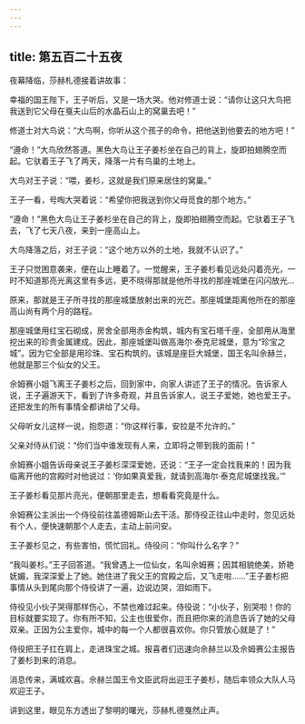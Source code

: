 ```yaml
---
---
---
```

title: 第五百二十五夜
---






夜幕降临，莎赫札德接着讲故事：





幸福的国王陛下，王子听后，又是一场大哭。他对修道士说：“请你让这只大鸟把我送到它父母在戛夫山后的水晶石山上的窝巢去吧！”

修道士对大鸟说：“大鸟啊，你听从这个孩子的命令，把他送到他要去的地方吧！”

“遵命！”大鸟欣然答道。黑色大鸟让王子姜杉坐在自己的背上，旋即拍翅腾空而起。它驮着王子飞了两天，降落一片有鸟巢的土地上。

大鸟对王子说：“喂，姜杉，这就是我们原来居住的窝巢。”

王子一看，号啕大哭着说：“希望你把我送到你父母觅食的那个地方。”

“遵命！”黑色大鸟让王子姜杉坐在自己的背上，旋即拍翅腾空而起。它驮着王子飞去，飞了七天八夜，来到一座高山上。

大鸟降落之后，对王子说：“这个地方以外的土地，我就不认识了。”

王子只觉困意袭来，便在山上睡着了。一觉醒来，王子姜杉看见远处闪着亮光，一时不知道那亮光离这里有多远，更不晓得那就是他所寻找的那座城堡在闪闪放光…

原来，那就是王子所寻找的那座城堡放射出来的光芒。那座城堡距离他所在的那座高山尚有两个月的路程。

那座城堡用红宝石砌成，房舍全部用赤金构筑，城内有宝石塔千座，全部用从海里挖出来的珍贵金属建成。因此，那座城堡叫做高海尔·泰克尼城堡，意为“珍宝之城”。因为它全部是用珍珠、宝石构筑的。该城是座巨大城堡，国王名叫佘赫兰，他就是那三个仙女的父王。

佘姆赛小姐飞离王子姜杉之后，回到家中，向家人讲述了王子的情况。告诉家人说，王子遍游天下，看到了许多奇观，并且告诉家人，说王子爱她，她也爱王子。还把发生的所有事情全都讲给了父母。

父母听女儿这样一说，抱怨道：“你这样行事，安拉是不允许的。”

父亲对侍从们说：“你们当中谁发现有人来，立即将之带到我的面前！”

佘姆赛小姐告诉母亲说王子姜杉深深爱她，还说：“王子一定会找我来的！因为我临离开他的宫殿时对他说过：‘你如果真爱我，就请到高海尔·泰克尼城堡找我。’”

王子姜杉看见那片亮光，便朝那里走去，想看看究竟是什么。

佘姆赛公主派出一个侍役前往盖德姆斯山去干活。那侍役正往山中走时，忽见远处有个人，便快速朝那个人走去，主动上前问安。

王子姜杉见之，有些害怕，慌忙回礼。侍役问：“你叫什么名字？”

“我叫姜杉。”王子回答道。“我曾遇上一位仙女，名叫佘姆赛；因其相貌绝美，娇艳妩媚，我深深爱上了她。她住进了我父王的宫殿之后，又飞走啦……”王子姜杉把事情从头到尾向那个侍役讲了一遍，边说边哭，泪如雨下。

侍役见小伙子哭得那样伤心，不禁也难过起来。侍役说：“小伙子，别哭啦！你的目标就要实现了。你有所不知，公主也很爱你，而且把你来的消息告诉了她的父母双亲。正因为公主爱你，城中的每一个人都很喜欢你。你只管放心就是了！”

侍役把王子扛在肩上，走进珠宝之城。报喜者们迅速向佘赫兰以及佘姆赛公主报告了姜杉到来的消息。

消息传来，满城欢喜。佘赫兰国王令文臣武将出迎王子姜杉，随后率领众大队人马欢迎王子。





讲到这里，眼见东方透出了黎明的曙光，莎赫札德戛然止声。